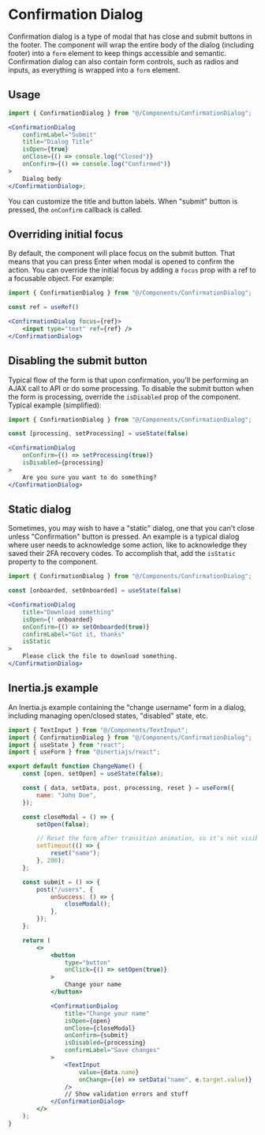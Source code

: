 

<Meta
    title="Base/ConfirmationDialog"
    component={ConfirmationDialog}
/>

# Confirmation Dialog

Confirmation dialog is a type of modal that has close and submit buttons in the footer. The component will wrap the entire body of the dialog (including footer) into a `form` element to keep things accessible and semantic. Confirmation dialog can also contain form controls, such as radios and inputs, as everything is wrapped into a `form` element.

## Usage

```jsx
import { ConfirmationDialog } from "@/Components/ConfirmationDialog";

<ConfirmationDialog
    confirmLabel="Submit"
    title="Dialog Title"
    isOpen={true}
    onClose={() => console.log("Closed")}
    onConfirm={() => console.log("Confirmed")}
>
    Dialog body
</ConfirmationDialog>;
```

You can customize the title and button labels. When "submit" button is pressed, the `onConfirm` callback is called.

## Overriding initial focus

By default, the component will place focus on the submit button. That means that you can press Enter when modal is opened to confirm the action. You can override the initial focus by adding a `focus` prop with a ref to a focusable object. For example:

```jsx
import { ConfirmationDialog } from "@/Components/ConfirmationDialog";

const ref = useRef()

<ConfirmationDialog focus={ref}>
    <input type="text" ref={ref} />
</ConfirmationDialog>
```

## Disabling the submit button

Typical flow of the form is that upon confirmation, you'll be performing an AJAX call to API or do some processing. To disable the submit button when the form is processing, override the `isDisabled` prop of the component. Typical example (simplified):

```jsx
import { ConfirmationDialog } from "@/Components/ConfirmationDialog";

const [processing, setProcessing] = useState(false)

<ConfirmationDialog
    onConfirm={() => setProcessing(true)}
    isDisabled={processing}
>
    Are you sure you want to do something?
</ConfirmationDialog>
```

## Static dialog

Sometimes, you may wish to have a "static" dialog, one that you can't close unless "Confirmation" button is pressed. An example is a typical dialog where user needs to acknowledge some action, like to acknowledge they saved their 2FA recovery codes. To accomplish that, add the `isStatic` property to the component.

```jsx
import { ConfirmationDialog } from "@/Components/ConfirmationDialog";

const [onboarded, setOnboarded] = useState(false)

<ConfirmationDialog
    title="Download something"
    isOpen={! onboarded}
    onConfirm={() => setOnboarded(true)}
    confirmLabel="Got it, thanks"
    isStatic
>
    Please click the file to download something.
</ConfirmationDialog>
```

## Inertia.js example

An Inertia.js example containing the "change username" form in a dialog, including managing open/closed states, "disabled" state, etc.

```jsx
import { TextInput } from "@/Components/TextInput";
import { ConfirmationDialog } from "@/Components/ConfirmationDialog";
import { useState } from "react";
import { useForm } from "@inertiajs/react";

export default function ChangeName() {
    const [open, setOpen] = useState(false);

    const { data, setData, post, processing, reset } = useForm({
        name: "John Doe",
    });

    const closeModal = () => {
        setOpen(false);

        // Reset the form after transition animation, so it's not visible to the user...
        setTimeout(() => {
            reset("name");
        }, 200);
    };

    const submit = () => {
        post("/users", {
            onSuccess: () => {
                closeModal();
            },
        });
    };

    return (
        <>
            <button
                type="button"
                onClick={() => setOpen(true)}
            >
                Change your name
            </button>

            <ConfirmationDialog
                title="Change your name"
                isOpen={open}
                onClose={closeModal}
                onConfirm={submit}
                isDisabled={processing}
                confirmLabel="Save changes"
            >
                <TextInput
                    value={data.name}
                    onChange={(e) => setData("name", e.target.value)}
                />
                // Show validation errors and stuff
            </ConfirmationDialog>
        </>
    );
}
```
